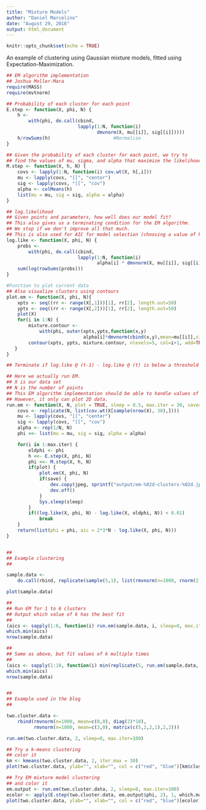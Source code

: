 ```yaml
---
title: "Mixture Models"
author: "Daniel Marcelino"
date: "August 29, 2016"
output: html_document
---
```


```r
knitr::opts_chunk$set(echo = TRUE)
```




An example of clustering using Gaussian mixture models, fitted using Expectation-Maximization.

```r
## EM algorithm implementation
## Joshua Moller-Mara
require(MASS)
require(mvtnorm)

## Probability of each cluster for each point
E.step <- function(X, phi, N) {
    h <-
        with(phi, do.call(cbind,
                          lapply(1:N, function(i)
                                 dmvnorm(X, mu[[i]], sig[[i]]))))
    h/rowSums(h)                       #Normalize
}

## Given the probability of each cluster for each point, we try to
## find the values of mu, sigma, and alpha that maximize the likelihood
M.step <- function(X, h, N) {
    covs <- lapply(1:N, function(i) cov.wt(X, h[,i]))
    mu <- lapply(covs, "[[", "center")
    sig <- lapply(covs, "[[", "cov")
    alpha <- colMeans(h)
    list(mu = mu, sig = sig, alpha = alpha)
}

## log.likelihood
## Given points and parameters, how well does our model fit?
## This also gives us a terminating condition for the EM algorithm.
## We stop if we don't improve all that much.
## This is also used for AIC for model selection (choosing a value of k)
log.like <- function(X, phi, N) {
    probs <- 
        with(phi, do.call(cbind,
                          lapply(1:N, function(i)
                                 alpha[i] * dmvnorm(X, mu[[i]], sig[[i]]))))
    sum(log(rowSums(probs)))
}

#Function to plot current data
## Also visualize clusters using contours
plot.em <- function(X, phi, N){
    xpts <- seq((rr <- range(X[,1]))[1], rr[2], length.out=50)
    ypts <- seq((rr <- range(X[,2]))[1], rr[2], length.out=50)
    plot(X)
    for(i in 1:N) {
        mixture.contour <-
            with(phi, outer(xpts,ypts,function(x,y)
                            alpha[i]*dmvnorm(cbind(x,y),mean=mu[[i]],sigma=sig[[i]])))
        contour(xpts, ypts, mixture.contour, nlevels=5, col=i+1, add=TRUE, lwd=3)
   }
}

## Terminate if log.like @ (t-1) - log.like @ (t) is below a threshold

## Here we actually run EM.
## X is our data set
## N is the number of points
## This EM algorithm implementation should be able to handle values of X with any dimension.
## However, it only can plot 2D data.
run.em <- function(X, N, plot = TRUE, sleep = 0.5, max.iter = 30, save=FALSE) {
    covs <- replicate(N, list(cov.wt(X[sample(nrow(X), 30),])))
    mu <- lapply(covs, "[[", "center")
    sig <- lapply(covs, "[[", "cov")
    alpha <- rep(1/N, N)
    phi <<- list(mu = mu, sig = sig, alpha = alpha)

    for(i in 1:max.iter) {
        oldphi <- phi
        h <<- E.step(X, phi, N)
        phi <<- M.step(X, h, N)
        if(plot) {
            plot.em(X, phi, N)
            if(save) {
                dev.copy(jpeg, sprintf("output/em-%02d-clusters-%02d.jpg", N, i))
                dev.off()
            }
            Sys.sleep(sleep)
        }
        if((log.like(X, phi, N) - log.like(X, oldphi, N)) < 0.01)
            break
    }
    return(list(phi = phi, aic = 2*3*N - log.like(X, phi, N)))
}


##
## Example clustering
## 

sample.data <- 
    do.call(rbind, replicate(sample(5,1), list(rmvnorm(n=1000, rnorm(2, sd=30), diag(rgamma(2, 50))))))

plot(sample.data)

##
## Run EM for 1 to 6 clusters
## Output which value of k has the best fit
## 
(aics <- sapply(1:6, function(i) run.em(sample.data, i, sleep=0, max.iter=30)$aic))
which.min(aics)
nrow(sample.data)

##
## Same as above, but fit values of k multiple times
## 
(aics <- sapply(1:10, function(i) min(replicate(5, run.em(sample.data, i, sleep=0)$aic))))
which.min(aics)
nrow(sample.data)


##
## Example used in the blog
## 

two.cluster.data <- 
    rbind(rmvnorm(n=1000, mean=c(0,0), diag(2)*10),
          rmvnorm(n=1000, mean=c(3,0), matrix(c(5,2,2,1),2,2)))

run.em(two.cluster.data, 2, sleep=0, max.iter=100)

## Try a k-means clustering
## color it
km <- kmeans(two.cluster.data, 2, iter.max = 30)
plot(two.cluster.data, ylab="", xlab="", col = c("red", "blue")[km$cluster])

## Try EM mixture model clustering
## and color it
em.output <- run.em(two.cluster.data, 2, sleep=0, max.iter=100)
ecolor <- apply(E.step(two.cluster.data, em.output$phi, 2), 1, which.max)
plot(two.cluster.data, ylab="", xlab="", col = c("red", "blue")[ecolor])

```

